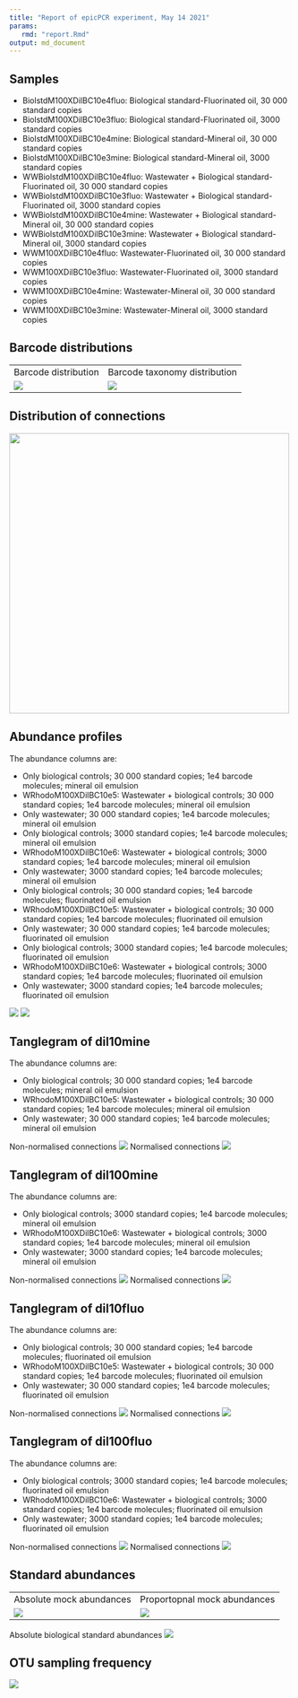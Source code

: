 ```yaml
---
title: "Report of epicPCR experiment, May 14 2021"
params:
   rmd: "report.Rmd"
output: md_document
---
```


## Samples

- BiolstdM100XDilBC10e4fluo: Biological standard-Fluorinated oil, 30 000 standard copies
- BiolstdM100XDilBC10e3fluo: Biological standard-Fluorinated oil, 3000 standard copies
- BiolstdM100XDilBC10e4mine: Biological standard-Mineral oil, 30 000 standard copies
- BiolstdM100XDilBC10e3mine: Biological standard-Mineral oil, 3000 standard copies
- WWBiolstdM100XDilBC10e4fluo: Wastewater + Biological standard-Fluorinated oil, 30 000 standard copies
- WWBiolstdM100XDilBC10e3fluo: Wastewater + Biological standard-Fluorinated oil, 3000 standard copies
- WWBiolstdM100XDilBC10e4mine: Wastewater + Biological standard-Mineral oil, 30 000 standard copies
- WWBiolstdM100XDilBC10e3mine: Wastewater + Biological standard-Mineral oil, 3000 standard copies
- WWM100XDilBC10e4fluo: Wastewater-Fluorinated oil, 30 000 standard copies
- WWM100XDilBC10e3fluo: Wastewater-Fluorinated oil, 3000 standard copies
- WWM100XDilBC10e4mine: Wastewater-Mineral oil, 30 000 standard copies
- WWM100XDilBC10e3mine: Wastewater-Mineral oil, 3000 standard copies


## Barcode distributions

<table>
  <tr>
    <td>Barcode distribution</td>
    <td>Barcode taxonomy distribution</td>
  </tr>
  <tr>
    <td valign="top"><img src="../figures/bc_distribution.png"></td>
    <td valign="top"><img src="../figures/bc_tax_distribution.png"></td>
  </tr>
 </table>

## Distribution of connections

<td valign="top"><img src="../figures/connection_distribution.png" width=500></td>


## Abundance profiles

The abundance columns are:

- Only biological controls; 30 000 standard copies; 1e4 barcode molecules; mineral oil emulsion
- WRhodoM100XDilBC10e5: Wastewater + biological controls; 30 000 standard copies; 1e4 barcode molecules; mineral oil emulsion
- Only wastewater; 30 000 standard copies; 1e4 barcode molecules; mineral oil emulsion
- Only biological controls; 3000 standard copies; 1e4 barcode molecules; mineral oil emulsion
- WRhodoM100XDilBC10e6: Wastewater + biological controls; 3000 standard copies; 1e4 barcode molecules; mineral oil emulsion
- Only wastewater; 3000 standard copies; 1e4 barcode molecules; mineral oil emulsion
- Only biological controls; 30 000 standard copies; 1e4 barcode molecules; fluorinated oil emulsion
- WRhodoM100XDilBC10e5: Wastewater + biological controls; 30 000 standard copies; 1e4 barcode molecules; fluorinated oil emulsion
- Only wastewater; 30 000 standard copies; 1e4 barcode molecules; fluorinated oil emulsion
- Only biological controls; 3000 standard copies; 1e4 barcode molecules; fluorinated oil emulsion
- WRhodoM100XDilBC10e6: Wastewater + biological controls; 3000 standard copies; 1e4 barcode molecules; fluorinated oil emulsion
- Only wastewater; 3000 standard copies; 1e4 barcode molecules; fluorinated oil emulsion

<td valign="top"><img src="../figures/bact_abunds.png" ></td>
<td valign="top"><img src="../figures/euk_abunds.png" ></td>


## Tanglegram of dil10mine

The abundance columns are:

- Only biological controls; 30 000 standard copies; 1e4 barcode molecules; mineral oil emulsion
- WRhodoM100XDilBC10e5: Wastewater + biological controls; 30 000 standard copies; 1e4 barcode molecules; mineral oil emulsion
- Only wastewater; 30 000 standard copies; 1e4 barcode molecules; mineral oil emulsion

Non-normalised connections
<td valign="top"><img src="../figures/dil10mine.png" ></td>

Normalised connections
<td valign="top"><img src="../figures/dil10mine_normalised.png" ></td>


## Tanglegram of dil100mine

The abundance columns are:

- Only biological controls; 3000 standard copies; 1e4 barcode molecules; mineral oil emulsion
- WRhodoM100XDilBC10e6: Wastewater + biological controls; 3000 standard copies; 1e4 barcode molecules; mineral oil emulsion
- Only wastewater; 3000 standard copies; 1e4 barcode molecules; mineral oil emulsion

Non-normalised connections
<td valign="top"><img src="../figures/dil100mine.png" ></td>

Normalised connections
<td valign="top"><img src="../figures/dil100mine_normalised.png" ></td>


## Tanglegram of dil10fluo

The abundance columns are:

- Only biological controls; 30 000 standard copies; 1e4 barcode molecules; fluorinated oil emulsion
- WRhodoM100XDilBC10e5: Wastewater + biological controls; 30 000 standard copies; 1e4 barcode molecules; fluorinated oil emulsion
- Only wastewater; 30 000 standard copies; 1e4 barcode molecules; fluorinated oil emulsion

Non-normalised connections
<td valign="top"><img src="../figures/dil10fluo.png" ></td>

Normalised connections
<td valign="top"><img src="../figures/dil10fluo_normalised.png" ></td>


## Tanglegram of dil100fluo

The abundance columns are:

- Only biological controls; 3000 standard copies; 1e4 barcode molecules; fluorinated oil emulsion
- WRhodoM100XDilBC10e6: Wastewater + biological controls; 3000 standard copies; 1e4 barcode molecules; fluorinated oil emulsion
- Only wastewater; 3000 standard copies; 1e4 barcode molecules; fluorinated oil emulsion

Non-normalised connections
<td valign="top"><img src="../figures/dil100fluo.png" ></td>

Normalised connections
<td valign="top"><img src="../figures/dil100fluo_normalised.png" ></td>


## Standard abundances

<table>
  <tr>
    <td>Absolute mock abundances</td>
    <td>Proportopnal mock abundances</td>
  </tr>
  <tr>
    <td valign="top"><img src="../figures/mock_abundances.png"></td>
    <td valign="top"><img src="../figures/mock_proportions.png"></td>
  </tr>
 </table>

Absolute biological standard abundances
<td valign="top"><img src="../figures/biol_std_abundances.png" ></td>


## OTU sampling frequency

<td valign="top"><img src="../figures/otu_sampling_frequency.png" ></td>



